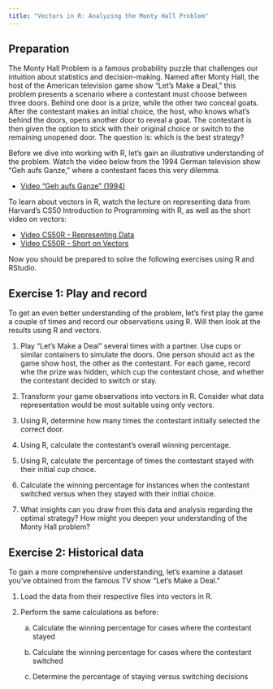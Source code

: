 ```yaml
---
title: "Vectors in R: Analyzing the Monty Hall Problem"
---
```


## Preparation

The Monty Hall Problem is a famous probability puzzle that challenges our intuition about statistics and decision-making. Named after Monty Hall, the host of the American television game show "Let's Make a Deal," this problem presents a scenario where a contestant must choose between three doors. Behind one door is a prize, while the other two conceal goats. After the contestant makes an initial choice, the host, who knows what's behind the doors, opens another door to reveal a goat. The contestant is then given the option to stick with their original choice or switch to the remaining unopened door. The question is: which is the best strategy?

Before we dive into working with R, let's gain an illustrative understanding of the problem. Watch the video below from the 1994 German television show "Geh aufs Ganze," where a contestant faces this very dilemma.

-   [Video "Geh aufs Ganze" (1994)](https://youtu.be/hXlsPGlAqbM?si=F13cTCSsi22Xx6Nm&t=77)

To learn about vectors in R, watch the lecture on representing data from Harvard's CS50 Introduction to Programming with R, as well as the short video on vectors:

-   [Video CS50R - Representing Data](https://youtu.be/QkqotQEwvxc?si=eSSKOqgYqMZdoC65)
-   [Video CS50R - Short on Vectors](https://youtu.be/SfFpG5Zf3S4?si=eaqKtORnOJ-9cIfY)

Now you should be prepared to solve the following exercises using R and RStudio.

## Exercise 1: Play and record

To get an even better understanding of the problem, let’s first play the game a couple of times and record our observations using R. Will then look at the results using R and vectors.

1.  Play "Let's Make a Deal" several times with a partner. Use cups or similar containers to simulate the doors. One person should act as the game show host, the other as the contestant. For each game, record whe the prize was hidden, which cup the contestant chose, and whether the contestant decided to switch or stay.

2.  Transform your game observations into vectors in R. Consider what data representation would be most suitable using only vectors.

3.  Using R, determine how many times the contestant initially selected the correct door.

4.  Using R, calculate the contestant's overall winning percentage.

5.  Using R, calculate the percentage of times the contestant stayed with their initial cup choice.

6.  Calculate the winning percentage for instances when the contestant switched versus when they stayed with their initial choice.

7.  What insights can you draw from this data and analysis regarding the optimal strategy? How might you deepen your understanding of the Monty Hall problem?

## Exercise 2: Historical data

To gain a more comprehensive understanding, let's examine a dataset you've obtained from the famous TV show "Let's Make a Deal."

1.  Load the data from their respective files into vectors in R.

2.  Perform the same calculations as before:

    a.  Calculate the winning percentage for cases where the contestant stayed

    b.  Calculate the winning percentage for cases where the contestant switched

    c.  Determine the percentage of staying versus switching decisions
